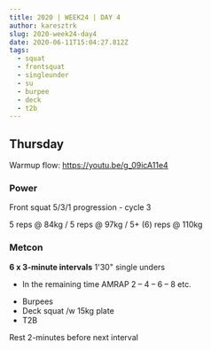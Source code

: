 ```yaml
---
title: 2020 | WEEK24 | DAY 4
author: karesztrk
slug: 2020-week24-day4
date: 2020-06-11T15:04:27.812Z
tags:
  - squat
  - frontsquat
  - singleunder
  - su
  - burpee
  - deck
  - t2b
---
```


## Thursday

Warmup flow: <https://youtu.be/g_09icA11e4>

### Power

Front squat 5/3/1 progression - cycle 3

5 reps @ 84kg / 5 reps @ 97kg / 5+ (6) reps @ 110kg

### Metcon

**6 x 3-minute intervals**
1'30" single unders

- In the remaining time AMRAP
  2 – 4 – 6 – 8 etc.

* Burpees
* Deck squat /w 15kg plate
* T2B

Rest 2-minutes before next interval
